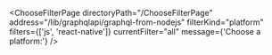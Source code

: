 

<ChooseFilterPage
  directoryPath="/ChooseFilterPage"
  address="/lib/graphqlapi/graphql-from-nodejs"
  filterKind="platform"
  filters={['js', 'react-native']}
  currentFilter="all"
  message={'Choose a platform:'}
/>
